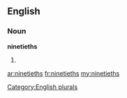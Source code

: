 ==English==

===Noun===
'''ninetieths'''

# {{plural of|[[ninetieth]]}}

[[Category:English plurals]]

[[ar:ninetieths]]
[[fr:ninetieths]]
[[my:ninetieths]]